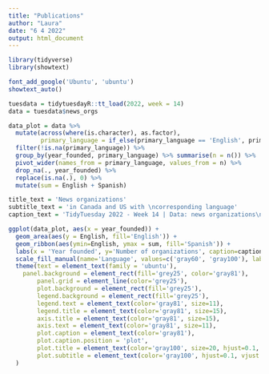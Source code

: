 ```yaml
---
title: "Publications"
author: "Laura"
date: "6 4 2022"
output: html_document
---
```


```r
library(tidyverse)
library(showtext)
```

```r
font_add_google('Ubuntu', 'ubuntu')
showtext_auto()
```

```r
tuesdata = tidytuesdayR::tt_load(2022, week = 14)
data = tuesdata$news_orgs
```

```r
data_plot = data %>% 
  mutate(across(where(is.character), as.factor),
         primary_language = if_else(primary_language == 'English', primary_language, factor('Spanish'))) %>%
  filter(!is.na(primary_language)) %>% 
  group_by(year_founded, primary_language) %>% summarise(n = n()) %>% 
  pivot_wider(names_from = primary_language, values_from = n) %>% 
  drop_na(., year_founded) %>% 
  replace(is.na(.), 0) %>% 
  mutate(sum = English + Spanish)
```

```r
title_text = 'News organizations'
subtitle_text = 'in Canada and US with \ncorresponding language'
caption_text = 'TidyTuesday 2022 - Week 14 | Data: news organizations\nGraphic: @itsLauBa7'

ggplot(data_plot, aes(x = year_founded)) +
  geom_area(aes(y = English, fill='English')) + 
  geom_ribbon(aes(ymin=English, ymax = sum, fill='Spanish')) + 
  labs(x = 'Year founded', y='Number of organizations', caption=caption_text, title = title_text, subtitle = subtitle_text) +
  scale_fill_manual(name='Language', values=c('gray60', 'gray100'), labels=c('English', 'Spanish/\nBilingual')) +
  theme(text = element_text(family = 'ubuntu'),
    panel.background = element_rect(fill='grey25', color='gray81'),
        panel.grid = element_line(color='grey25'),
        plot.background = element_rect(fill='grey25'),
        legend.background = element_rect(fill='grey25'),
        legend.text = element_text(color='gray81', size=11),
        legend.title = element_text(color='gray81', size=15),
        axis.title = element_text(color='gray81', size=15),
        axis.text = element_text(color='gray81', size=11),
        plot.caption = element_text(color='gray81'),
        plot.caption.position = 'plot',
        plot.title = element_text(color='gray100', size=20, hjust=0.1, vjust = -24, face='bold'),
        plot.subtitle = element_text(color='gray100', hjust=0.1, vjust = -32, size=15, face='italic')
  )
```

